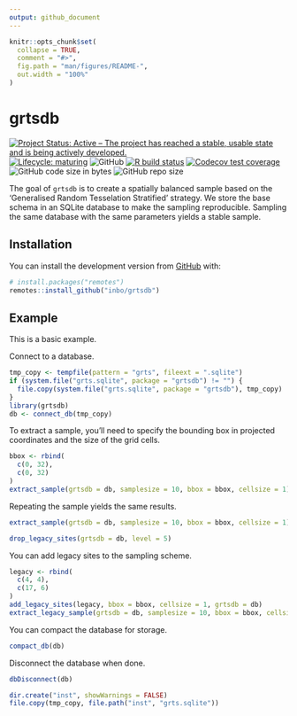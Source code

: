 ```yaml
---
output: github_document
---
```


<!-- README.md is generated from README.Rmd. Please edit that file -->

```r
knitr::opts_chunk$set(
  collapse = TRUE,
  comment = "#>",
  fig.path = "man/figures/README-",
  out.width = "100%"
)
```

# grtsdb

<!-- badges: start -->
[![Project Status: Active – The project has reached a stable, usable state and is being actively developed.](https://www.repostatus.org/badges/latest/active.svg)](https://www.repostatus.org/#active)
[![Lifecycle: maturing](https://img.shields.io/badge/lifecycle-maturing-blue.svg)](https://lifecycle.r-lib.org/articles/stages.html)
![GitHub](https://img.shields.io/github/license/inbo/grtsdb)
[![R build status](https://github.com/inbo/grtsdb/workflows/R-CMD-check/badge.svg)](https://github.com/inbo/grtsdb/actions)
[![Codecov test coverage](https://codecov.io/gh/inbo/grtsdb/branch/master/graph/badge.svg)](https://app.codecov.io/gh/inbo/grtsdb?branch=master)
![GitHub code size in bytes](https://img.shields.io/github/languages/code-size/inbo/grtsdb.svg)
![GitHub repo size](https://img.shields.io/github/repo-size/inbo/grtsdb.svg)
<!-- badges: end -->

The goal of `grtsdb` is to create a spatially balanced sample based on the 'Generalised Random Tesselation Stratified' strategy.
We store the base schema in an SQLite database to make the sampling reproducible.
Sampling the same database with the same parameters yields a stable sample.

## Installation

You can install the development version from [GitHub](https://github.com/) with:

``` r
# install.packages("remotes")
remotes::install_github("inbo/grtsdb")
```

## Example

This is a basic example.

Connect to a database.

```r
tmp_copy <- tempfile(pattern = "grts", fileext = ".sqlite")
if (system.file("grts.sqlite", package = "grtsdb") != "") {
  file.copy(system.file("grts.sqlite", package = "grtsdb"), tmp_copy)
}
library(grtsdb)
db <- connect_db(tmp_copy)
```

To extract a sample, you'll need to specify the bounding box in projected coordinates and the size of the grid cells.

```r
bbox <- rbind(
  c(0, 32),
  c(0, 32)
)
extract_sample(grtsdb = db, samplesize = 10, bbox = bbox, cellsize = 1)
```

Repeating the sample yields the same results.

```r
extract_sample(grtsdb = db, samplesize = 10, bbox = bbox, cellsize = 1)
```

```r
drop_legacy_sites(grtsdb = db, level = 5)
```

You can add legacy sites to the sampling scheme.

```r
legacy <- rbind(
  c(4, 4),
  c(17, 6)
)
add_legacy_sites(legacy, bbox = bbox, cellsize = 1, grtsdb = db)
extract_legacy_sample(grtsdb = db, samplesize = 10, bbox = bbox, cellsize = 1)
```

You can compact the database for storage.

```r
compact_db(db)
```

Disconnect the database when done.

```r
dbDisconnect(db)
```

```r
dir.create("inst", showWarnings = FALSE)
file.copy(tmp_copy, file.path("inst", "grts.sqlite"))
```
